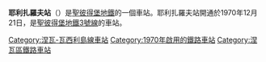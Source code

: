 {{unreferenced|time=2016-05-06T01:52:14+00:00}}
{{Infobox station
| name          = 耶利扎羅夫<br />{{lang|ru|Елиза́ровская}}
| type          = {{STPETERSBURGMETRO type}}
| style         =
| image         = Metro SPB Line3 Yelizarovskaya.jpg
| image_size    =
| image_caption = 車站大廳
| address       = [[涅瓦區|涅瓦區]]
| borough       = [[聖彼得堡|聖彼得堡]]
| country       = [[俄羅斯|俄羅斯]]
| coordinates   = {{coord|59.8967|N|30.4235|E|display=title,inline}} 
| line          = {{STPETERSBURGMETRO-line3}}
| other         =
| structure     = 地下
| platform      = 1個[[島式月台|島式月台]]
| depth         = ≈{{Unit length|m|62}}
| levels        = 1層
| tracks        = 2條
| parking       =
| bicycle       =
| baggage_check =
| opened        = 1970年12月21日
| closed        =
| rebuilt       =
| electrified   =
| ADA           =
| code          =
| owned         = [[聖彼得堡地鐵|聖彼得堡地鐵]]
| zone          =
| smartcardname =
| smartcardstatus =
| former        =
| passengers    =
| pass_year     =
| pass_percent  =
| pass_system   =
| mpassengers   =
| services      = 
| map_locator   =
}}
'''耶利扎羅夫站'''（{{lang-rus|Елиза́ровская|Yelizarovskaya}}）是[[聖彼得堡地鐵|聖彼得堡地鐵]]的一個車站。耶利扎羅夫站開通於1970年12月21日，是[[聖彼得堡地鐵3號線|聖彼得堡地鐵3號線]]的車站。

{{commons cat|Yelizarovskaya metrostation}}
{{涅瓦－瓦西利島線}}
[[Category:涅瓦-瓦西利島線車站|Category:涅瓦-瓦西利島線車站]]
[[Category:1970年啟用的鐵路車站|Category:1970年啟用的鐵路車站]]
[[Category:涅瓦區鐵路車站|Category:涅瓦區鐵路車站]]